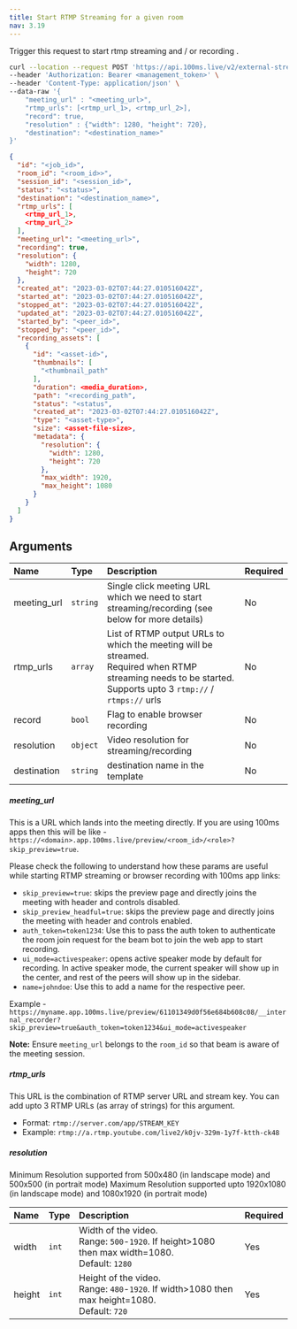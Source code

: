 ```yaml
---
title: Start RTMP Streaming for a given room
nav: 3.19
---
```


Trigger this request to start rtmp streaming and / or recording .

<PostRequest title="https://api.100ms.live/v2/external-streams/rooms/:room_id/start" />
<Request id="req-0">

```bash
curl --location --request POST 'https://api.100ms.live/v2/external-streams/rooms/<room_id>/start' \
--header 'Authorization: Bearer <management_token>' \
--header 'Content-Type: application/json' \
--data-raw '{
    "meeting_url" : "<meeting_url>",
    "rtmp_urls": [<rtmp_url_1>, <rtmp_url_2>],
    "record": true,
    "resolution" : {"width": 1280, "height": 720},
    "destination": "<destination_name>"
}'
```

</Request>
<ResponseBox id="res-0" status="200 OK">

```json
{
  "id": "<job_id>",
  "room_id": "<room_id>>",
  "session_id": "<session_id>",
  "status": "<status>",
  "destination": "<destination_name>",
  "rtmp_urls": [
    <rtmp_url_1>,
    <rtmp_url_2>
  ],
  "meeting_url": "<meeting_url>",
  "recording": true,
  "resolution": {
    "width": 1280,
    "height": 720
  },
  "created_at": "2023-03-02T07:44:27.010516042Z",
  "started_at": "2023-03-02T07:44:27.010516042Z",
  "stopped_at": "2023-03-02T07:44:27.010516042Z",
  "updated_at": "2023-03-02T07:44:27.010516042Z",
  "started_by": "<peer_id>",
  "stopped_by": "<peer_id>",
  "recording_assets": [
    {
      "id": "<asset-id>",
      "thumbnails": [
        "<thumbnail_path"
      ],
      "duration": <media_duration>,
      "path": "<recording_path",
      "status": "<status",
      "created_at": "2023-03-02T07:44:27.010516042Z",
      "type": "<asset-type>",
      "size": <asset-file-size>,
      "metadata": {
        "resolution": {
          "width": 1280,
          "height": 720
        },
        "max_width": 1920,
        "max_height": 1080
      }
    }
  ]
}
```

</ResponseBox>

## Arguments

| Name              | Type     | Description                                                                                                                                                               | Required |
| :---------------- | :------- | :------------------------------------------------------------------------------------------------------------------------------------------------------------------------ | :------- |
| meeting_url <br/> | `string` | Single click meeting URL which we need to start streaming/recording (see below for more details)                                                                          | No       |
| rtmp_urls <br/>   | `array`  | List of RTMP output URLs to which the meeting will be streamed. <br/> Required when RTMP streaming needs to be started. <br/> Supports upto 3 `rtmp://` / `rtmps://` urls | No       |
| record <br/>      | `bool`   | Flag to enable browser recording                                                                                                                                          | No       |
| resolution <br/>  | `object` | Video resolution for streaming/recording                                                                                                                                  | No       |
| destination <br/> | `string` | destination name  in the template                                                                                                                                         | No       |

##### meeting_url

This is a URL which lands into the meeting directly. If you are using 100ms apps then this will be like - `https://<domain>.app.100ms.live/preview/<room_id>/<role>?skip_preview=true`.

Please check the following to understand how these params are useful while starting RTMP streaming or browser recording with 100ms app links:

-   `skip_preview=true`: skips the preview page and directly joins the meeting with header and controls disabled.
-   `skip_preview_headful=true`: skips the preview page and directly joins the meeting with header and controls enabled.
-   `auth_token=token1234`: Use this to pass the auth token to authenticate the room join request for the beam bot to join the web app to start recording.
-   `ui_mode=activespeaker`: opens active speaker mode by default for recording. In active speaker mode, the current speaker will show up in the center, and rest of the peers will show up in the sidebar.
-   `name=johndoe`: Use this to add a name for the respective peer.

Example - `https://myname.app.100ms.live/preview/61101349d0f56e684b608c08/__internal_recorder?skip_preview=true&auth_token=token1234&ui_mode=activespeaker`

**Note:** Ensure `meeting_url` belongs to the `room_id` so that beam is aware of the meeting session.

##### rtmp_urls

This URL is the combination of RTMP server URL and stream key. You can add upto 3 RTMP URLs (as array of strings) for this argument.

-   Format: `rtmp://server.com/app/STREAM_KEY`
-   Example: `rtmp://a.rtmp.youtube.com/live2/k0jv-329m-1y7f-ktth-ck48`

<RtmpExternalConfig />

##### resolution

Minimum Resolution supported from 500x480 (in landscape mode) and 500x500 (in portrait mode)
Maximum Resolution supported upto 1920x1080 (in landscape mode) and 1080x1920 (in portrait mode)

| Name         | Type  | Description                                                                                             | Required |
| :----------- | :---- | :------------------------------------------------------------------------------------------------------ | :------- |
| width <br/>  | `int` | Width of the video. <br/> Range: `500`-`1920`. If height>1080 then max width=1080. <br/>Default: `1280` | Yes      |
| height <br/> | `int` | Height of the video. <br/> Range: `480`-`1920`. If width>1080 then max height=1080. <br/>Default: `720` | Yes      |
